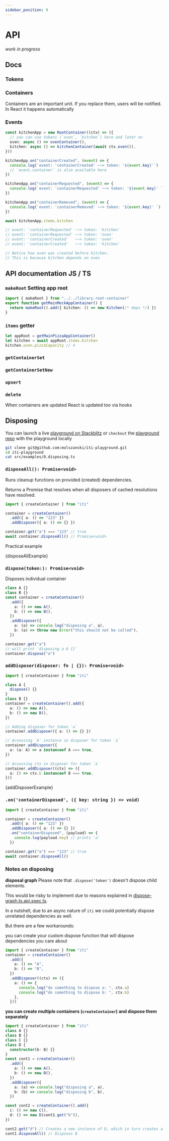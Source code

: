 ```yaml
---
sidebar_position: 9
---
```



# API

_work in progress_

## Docs

### Tokens

### Containers

Containers are an important unit.
If you replace them, users will be notified. In React it happens automatically

### Events

```ts
const kitchenApp = new RootContainer((ctx) => ({
  // you can use tokens (`oven`, `kitchen`) here and later on
  oven: async () => ovenContainer(),
  kitchen: async () => kitchenContainer(await ctx.oven()),
}))

kitchenApp.on("containerCreated", (event) => {
  console.log(`event: 'containerCreated' ~~> token: '${event.key}'`)
  // `event.container` is also available here
})

kitchenApp.on("containerRequested", (event) => {
  console.log(`event: 'containerRequested' ~~> token: '${event.key}' `)
})

kitchenApp.on("containerRemoved", (event) => {
  console.log(`event: 'containerRemoved' ~~> token: '${event.key}' `)
})

await kitchenApp.items.kitchen

// event: 'containerRequested' ~~> token: 'kitchen'
// event: 'containerRequested' ~~> token: 'oven'
// event: 'containerCreated'   ~~> token: 'oven'
// event: 'containerCreated'   ~~> token: 'kitchen'

// Notice how oven was created before kitchen.
// This is because kitchen depends on oven
```

## API documentation JS / TS

### `makeRoot` Setting app root

```ts
import { makeRoot } from "../../library.root-container"
export function getMainMockAppContainer() {
  return makeRoot().add({ kitchen: () => new Kitchen(/* deps */) })
}
```

### `items` getter

```ts
let appRoot = getMainPizzaAppContainer()
let kitchen = await appRoot.items.kitchen
kitchen.oven.pizzaCapacity // 4
```

### `getContainerSet`

### `getContainerSetNew`

### `upsert`

### `delete`

When containers are updated React is updated too via hooks

## Disposing

You can launch a live [playground on Stackblitz](https://stackblitz.com/github/molszanski/iti-playground/tree/main?file=src%2Fexamples%2F0.disposing.ts&file=src%2Fexamples%2F0.disposing.ts,src%2FApp.tsx)
or `checkout` the [playground repo](https://github.com/molszanski/iti-playground) with the playground locally

```bash
git clone git@github.com:molszanski/iti-playground.git
cd iti-playground
cat src/examples/0.disposing.ts
```

### `disposeAll(): Promise<void>`

Runs cleanup functions on provided (created) dependencies.

Returns a Promise that resolves when all disposers of cached resolutions have resolved.

```ts
import { createContainer } from "iti"

container = createContainer()
  .add({ a: () => "123" })
  .addDisposer({ a: () => {} })

container.get("a") === "123" // true
await container.disposeAll() // Promise<void>
```

Practical example

<CodeBlock language="ts">{disposeAllExample}</CodeBlock>

### `dispose(token:): Promise<void>`

Disposes individual container

```ts
class A {}
class B {}
const container = createContainer()
  .add({
    a: () => new A(),
    b: () => new B(),
  })
  .addDisposer({
    a: (a) => console.log("disposing a", a),
    b: (a) => throw new Error("this should not be called"),
  })

container.get("a")
// will print `disposing a A {}`
container.dispose("a")
```

### `addDisposer(disposer: fn | {}): Promise<void>`

```ts
import { createContainer } from "iti"

class A {
  dispose() {}
}
class B {}
container = createContainer().add({
  a: () => new A(),
  b: () => new B(),
})

// Adding disposer for token `a`
container.addDisposer({ a: () => {} })

// Accessing `A` instance in disposer for token `a`
container.addDisposer({
  a: (a: A) => a instanceof A === true,
})

// Accessing ctx in disposer for token `a`
container.addDisposer((ctx) => ({
  a: () => ctx.b instanceof B === true,
}))
```

<CodeBlock language="ts">{addDisposerExample}</CodeBlock>

### `.on('containerDisposed', ({ key: string }) => void)`

```ts
import { createContainer } from "iti"

container = createContainer()
  .add({ a: () => "123" })
  .addDisposer({ a: () => {} })
  .on("containerDisposed", (payload) => {
    console.log(payload.key) // prints 'a'
  })

container.get("a") === "123" // true
await container.disposeAll()
```

### Notes on disposing

**disposal graph**
Please note that `.dispose('token')` doesn't dispose child elements.

This would be risky to implement due to reasons explained in
[dispose-graph.ts.api.spec.ts](https://github.com/molszanski/iti/blob/master/iti/tests/dispose-graph.ts.api.spec.ts).

In a nutshell, due to an async nature of `iti` we could potentially dispose unrelated dependencies as well.

But there are a few workarounds:

you can create your custom dispose function that will dispose dependencies you care about

```ts
import { createContainer } from "iti"
container = createContainer()
  .add({
    a: () => "A",
    b: () => "B",
  })
  .addDisposer((ctx) => ({
    a: () => {
      console.log("do something to dispose a: ", ctx.a)
      console.log("do something to dispose b: ", ctx.b)
    },
  }))
```

**you can create multiple containers (`createContainer`) and dispose them separately**

```ts
import { createContainer } from "iti"
class A {}
class B {}
class C {}
class D {
  constructor(b: B) {}
}
const cont1 = createContainer()
  .add({
    a: () => new A(),
    b: () => new B(),
  })
  .addDisposer({
    a: (a) => console.log("disposing a", a),
    b: (b) => console.log("disposing b", b),
  })

const cont2 = createContainer().add({
  c: () => new C(),
  d: () => new D(cont1.get("b")),
})

cont2.get("d") // Creates a new instance of D, which in turn creates a new instance of B
cont1.disposeAll() // Disposes B
```
